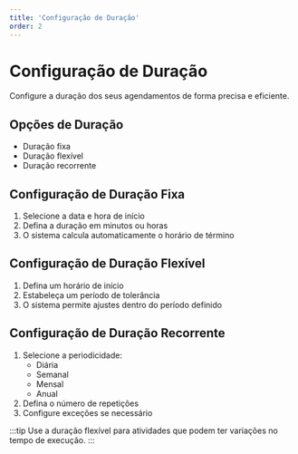 ```yaml
---
title: 'Configuração de Duração'
order: 2
---
```


# Configuração de Duração

Configure a duração dos seus agendamentos de forma precisa e eficiente.

## Opções de Duração

- Duração fixa
- Duração flexível
- Duração recorrente

## Configuração de Duração Fixa

1. Selecione a data e hora de início
2. Defina a duração em minutos ou horas
3. O sistema calcula automaticamente o horário de término

## Configuração de Duração Flexível

1. Defina um horário de início
2. Estabeleça um período de tolerância
3. O sistema permite ajustes dentro do período definido

## Configuração de Duração Recorrente

1. Selecione a periodicidade:
   - Diária
   - Semanal
   - Mensal
   - Anual
2. Defina o número de repetições
3. Configure exceções se necessário

:::tip
Use a duração flexível para atividades que podem ter variações no tempo de execução.
::: 